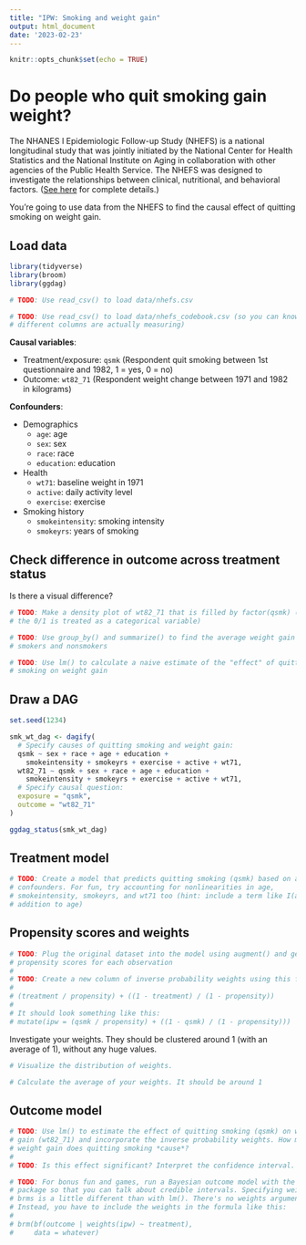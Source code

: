 ```yaml
---
title: "IPW: Smoking and weight gain"
output: html_document
date: '2023-02-23'
---
```


```r
knitr::opts_chunk$set(echo = TRUE)
```

# Do people who quit smoking gain weight?

The NHANES I Epidemiologic Follow-up Study (NHEFS) is a national longitudinal study that was jointly initiated by the National Center for Health Statistics and the National Institute on Aging in collaboration with other agencies of the Public Health Service. The NHEFS was designed to investigate the relationships between clinical, nutritional, and behavioral factors. ([See here](https://wwwn.cdc.gov/nchs/nhanes/nhefs/) for complete details.)

You're going to use data from the NHEFS to find the causal effect of quitting smoking on weight gain.


## Load data

```r
library(tidyverse)
library(broom)
library(ggdag)

# TODO: Use read_csv() to load data/nhefs.csv

# TODO: Use read_csv() to load data/nhefs_codebook.csv (so you can know what the
# different columns are actually measuring)
```

**Causal variables**:

- Treatment/exposure: `qsmk` (Respondent quit smoking between 1st questionnaire and 1982, 1 = yes, 0 = no)
- Outcome: `wt82_71` (Respondent weight change between 1971 and 1982 in kilograms)

**Confounders**:

- Demographics
  - `age`: age
  - `sex`: sex
  - `race`: race
  - `education`: education
- Health
  - `wt71`: baseline weight in 1971
  - `active`: daily activity level
  - `exercise`: exercise
- Smoking history
  - `smokeintensity`: smoking intensity
  - `smokeyrs`: years of smoking


## Check difference in outcome across treatment status

Is there a visual difference?

```r
# TODO: Make a density plot of wt82_71 that is filled by factor(qsmk) (so that
# the 0/1 is treated as a categorical variable)
```

```r
# TODO: Use group_by() and summarize() to find the average weight gain among
# smokers and nonsmokers
```

```r
# TODO: Use lm() to calculate a naive estimate of the "effect" of quitting
# smoking on weight gain
```


## Draw a DAG

```r
set.seed(1234)

smk_wt_dag <- dagify(
  # Specify causes of quitting smoking and weight gain:
  qsmk ~ sex + race + age + education + 
    smokeintensity + smokeyrs + exercise + active + wt71,
  wt82_71 ~ qsmk + sex + race + age + education + 
    smokeintensity + smokeyrs + exercise + active + wt71,
  # Specify causal question:
  exposure = "qsmk", 
  outcome = "wt82_71"
)

ggdag_status(smk_wt_dag)
```

## Treatment model

```r
# TODO: Create a model that predicts quitting smoking (qsmk) based on all the
# confounders. For fun, try accounting for nonlinearities in age,
# smokeintensity, smokeyrs, and wt71 too (hint: include a term like I(age^2) in
# addition to age)
```



## Propensity scores and weights

```r
# TODO: Plug the original dataset into the model using augment() and generate
# propensity scores for each observation
#
# TODO: Create a new column of inverse probability weights using this formula:
#
# (treatment / propensity) + ((1 - treatment) / (1 - propensity))
# 
# It should look something like this:
# mutate(ipw = (qsmk / propensity) + ((1 - qsmk) / (1 - propensity)))
```

Investigate your weights. They should be clustered around 1 (with an average of 1), without any huge values.

```r
# Visualize the distribution of weights. 
```

```r
# Calculate the average of your weights. It should be around 1
```

## Outcome model

```r
# TODO: Use lm() to estimate the effect of quitting smoking (qsmk) on weight
# gain (wt82_71) and incorporate the inverse probability weights. How much
# weight gain does quitting smoking *cause*?
#
# TODO: Is this effect significant? Interpret the confidence interval.
```

```r
# TODO: For bonus fun and games, run a Bayesian outcome model with the brms
# package so that you can talk about credible intervals. Specifying weights with
# brms is a little different than with lm(). There's no weights argument.
# Instead, you have to include the weights in the formula like this:
#
# brm(bf(outcome | weights(ipw) ~ treatment), 
#     data = whatever)
```
